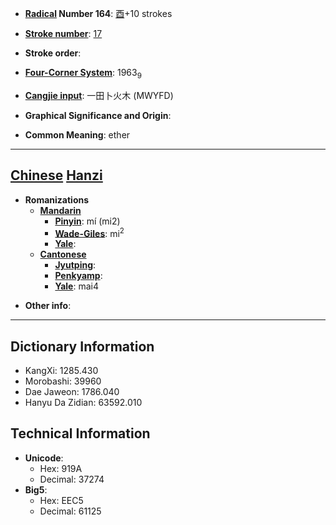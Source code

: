 * '''[[Wiktionary:Chinese radical index| Radical]] Number 164''': [[Wiktionary:Chinese radical index 酉|酉]]+10 strokes

* '''[[Wiktionary:Chinese total strokes index|Stroke number]]''': [[Wiktionary:Chinese total strokes index 17|17]]

* '''Stroke order''': 

* '''[[Wiktionary:Chinese four corner index|Four-Corner System]]''': 1963<sub>9</sub>

* '''[[Wiktionary:Chinese Cangjie index|Cangjie input]]''': 一田卜火木 (MWYFD)

* '''Graphical Significance and Origin''': 

* '''Common Meaning''': ether

----

== [[Chinese]] [[Hanzi]] ==

* '''Romanizations'''
** '''[[Mandarin]]'''
*** '''[[Pinyin]]''': mí (mi2)
*** '''[[Wade-Giles]]''': mi<sup>2</sup>
*** '''[[Yale]]''': 
** '''[[Cantonese]]'''
*** '''[[Jyutping]]''':
*** '''[[Penkyamp]]''': 
*** '''[[Yale]]''': mai4

* '''Other info''': 

----

== Dictionary Information ==

* KangXi: 1285.430
* Morobashi: 39960
* Dae Jaweon: 1786.040
* Hanyu Da Zidian: 63592.010

== Technical Information ==

* '''Unicode''':
** Hex: 919A
** Decimal: 37274
* '''Big5''':
** Hex: EEC5
** Decimal: 61125